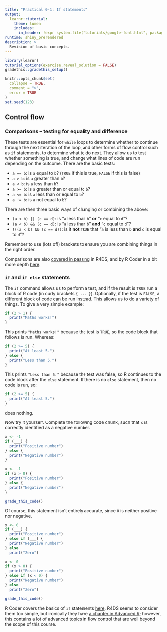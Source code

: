 ```yaml
---
title: "Practical 0-1: If statements"
output:
  learnr::tutorial:
    theme: lumen
    includes:
      in_header: !expr system.file("tutorials/google-font.html", package = "RPiR")
runtime: shiny_prerendered
description: >
  Revision of basic concepts.
---
```


```r
library(learnr)
tutorial_options(exercise.reveal_solution = FALSE)
gradethis::gradethis_setup()

knitr::opts_chunk$set(
  collapse = TRUE,
  comment = ">",
  error = TRUE
)
set.seed(123)
```

## Control flow

### Comparisons -- testing for equality and difference

These tests are essential for `while` loops to determine
whether to continue through the next iteration of the loop, and other forms of flow control
such as `if` statements, to determine what to do next. They allow us to test whether something is true, and
change what lines of code are run depending on the outcome. There are the
basic tests:

- `a == b`: is `a` equal to `b`? (`TRUE` if this is true, `FALSE` if this is false)
- `a > b`: is `a` greater than `b`?
- `a < b`: is `a` less than `b`?
- `a >= b`: is `a` greater than or equal to `b`?
- `a <= b`: is `a` less than or equal to `b`?
- `a != b`: is `a` not equal to `b`?

There are then three basic ways of changing or combining the above:

- `(a < b) || (c == d)`: is "`a` less than `b`" **or** "`c` equal to `d`"?
- `(a < b) && (c == d)`: is "`a` less than `b`" **and** "`c` equal to `d`"?
- `!((a < b) && (c == d))`: is it **not** `TRUE` that "`a` is less than `b` 
**and** `c` is equal to `d`"?

Remember to use (lots of!) brackets to ensure you are combining things in the
right order. 

Comparisons are also [covered in passing][operators-R4DS] in
R4DS, and by R Coder in a bit more depth [here][operators-rcoder].

### `if` and `if else` statements

The `if` command allows us to perform a test, and if the result is `TRUE` run 
a block of R code (in curly brackets `{ ... }`). Optionally, if the test is
`FALSE`, a different block of code can be run instead. This allows us to do a
variety of things. To give a very simple example:

```r
if (2 > 1) {
  print("Maths works!")
}
```

This prints `"Maths works!"` because the test is `TRUE`, so the code block
that follows is run. Whereas:

```r
if (2 >= 5) {
  print("At least 5.")
} else {
  print("Less than 5.")
}
```

This prints `"Less than 5."` because the test was false, so R
continues to the code block after the `else` statement. If there is no `else`
statement, then no code is run, so:

```r
if (2 >= 5) {
  print("At least 5.")
}
```

does nothing. 

Now try it yourself. Complete the following code chunk, such that `x` is 
correctly identified as a negative number.

```r
x <- -1
if (___) {
  print("Positive number")
} else {
  print("Negative number")
}
```

```r
x <- -1
if (x > 0) {
  print("Positive number")
} else {
  print("Negative number")
}
```

```r
grade_this_code()
```

Of course, this statement isn't entirely accurate, since `0` is neither positive
nor negative.

```r
x <- 0
if (___) {
  print("Positive number")
} else if (___) {
  print("Negative number")
} else
  print("Zero")
```

```r
x <- 0
if (x > 0) {
  print("Positive number")
} else if (x < 0) {
  print("Negative number")
} else
  print("Zero")
```

```r
grade_this_code()
```

R Coder covers the basics of `if` statements [here][if-rcoder]. R4DS seems to
consider them too simple, but ironically they have [a chapter in Advanced
R][if-advanced-r2]; however, this contains a lot of advanced topics in flow
control that are well beyond the scope of this course.

[operators-R4DS]: https://r4ds.had.co.nz/transform.html?q=compa#comparisons
[if-advanced-r2]: https://adv-r.hadley.nz/control-flow.html
[operators-rcoder]: https://r-coder.com/operators-r
[if-rcoder]: https://r-coder.com/if-else-r
